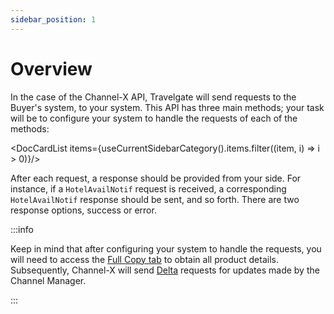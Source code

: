 ```yaml
---
sidebar_position: 1
---
```


# Overview

In the case of the Channel-X API, Travelgate will send requests to the Buyer's system, to your system. This API has three main methods; your task will be to configure your system to handle the requests of each of the methods:


<DocCardList items={useCurrentSidebarCategory().items.filter((item, i) => i > 0)}/>

After each request, a response should be provided from your side. For instance, if a `HotelAvailNotif` request is received, a corresponding `HotelAvailNotif` response should be sent, and so forth. There are two response options, success or error.

:::info

Keep in mind that after configuring your system to handle the requests, you will need to access the [Full Copy tab](../fullcopy-and-deltas.mdx) to obtain all product details. Subsequently, Channel-X will send [Delta](../fullcopy-and-deltas.mdx) requests for updates made by the Channel Manager.

:::